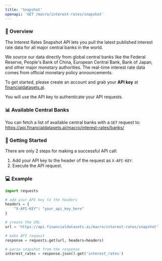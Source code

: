 ```yaml
---
title: 'Snapshot'
openapi: 'GET /macro/interest-rates/snapshot'
---
```


### 👋  Overview
The Interest Rates Snapshot API lets you pull the latest published interest rate data for all major central banks in the world.

We source our data directly from global central banks like the Federal Reserve, People's Bank of China, European Central Bank, Bank of Japan, and other major monetary authorities.  The real-time interest rate data comes from official monetary policy announcements.

To get started, please create an account and grab your <b>API key</b> at [financialdatasets.ai](https://financialdatasets.ai).

You will use the API key to authenticate your API requests.

### 📊 Available Central Banks
You can fetch a list of available central banks with a `GET` request to:
https://api.financialdatasets.ai/macro/interest-rates/banks/

###  🚀  Getting Started
There are only 2 steps for making a successful API call:
1. Add your API key to the header of the request as `X-API-KEY`.
2. Execute the API request.

### 💻  Example

```python Interest Rates Snapshot
import requests

# add your API key to the headers
headers = {
    "X-API-KEY": "your_api_key_here"
}

# create the URL
url = 'https://api.financialdatasets.ai/macro/interest-rates/snapshot'

# make API request
response = requests.get(url, headers=headers)

# parse snapshot from the response
interest_rates = response.json().get('interest_rates')
```